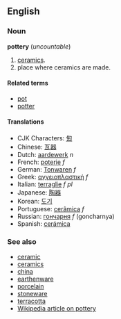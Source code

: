 ==English==
===Noun===
'''pottery''' (''uncountable'')

# [[ceramics]]. {{stub}}
# place where ceramics are made. {{stub}}

====Related terms====
*[[pot]]
*[[potter]]

====Translations====
*CJK Characters: [[匋]]
*Chinese: [[瓦器]]
*Dutch: [[aardewerk]] ''n''
*French: [[poterie]] ''f''
*German: [[Tonwaren]] ''f''
*Greek: [[αγγειοπλαστική]] ''f''
*Italian: [[terraglie]] ''f pl''
*Japanese: [[陶器]]
*Korean: [[도기]]
*Portuguese: [[cerâmica]] ''f''
*Russian: [[гончарня]] ''f'' (goncharnya)
*Spanish: [[cerámica]]

===See also===
*[[ceramic]]
*[[ceramics]]
*[[china]]
*[[earthenware]]
*[[porcelain]]
*[[stoneware]]
*[[terracotta]]
*[[w:Pottery|Wikipedia article on pottery]]